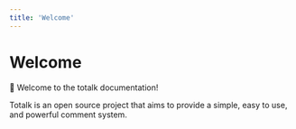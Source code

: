 ```yaml
---
title: 'Welcome'
---
```


# Welcome

👏 Welcome to the totalk documentation!

Totalk is an open source project that aims to provide a simple, easy to use, and powerful comment system.

